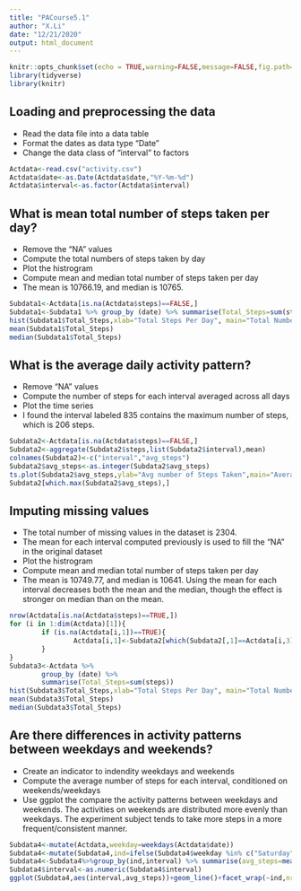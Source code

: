 ```yaml
---
title: "PACourse5.1"
author: "X.Li"
date: "12/21/2020"
output: html_document
---
```


```r
knitr::opts_chunk$set(echo = TRUE,warning=FALSE,message=FALSE,fig.path='Figures/')
library(tidyverse)
library(knitr)

```

## Loading and preprocessing the data
- Read the data file into a data table
- Format the dates as data type "Date" 
- Change the data class of "interval" to factors
```r
Actdata<-read.csv("activity.csv")
Actdata$date<-as.Date(Actdata$date,"%Y-%m-%d")
Actdata$interval<-as.factor(Actdata$interval)
```

## What is mean total number of steps taken per day?
- Remove the "NA" values
- Compute the total numbers of steps taken by day 
- Plot the histrogram
- Compute mean and median total number of steps taken per day
- The mean is 10766.19, and median is 10765.
```r
Subdata1<-Actdata[is.na(Actdata$steps)==FALSE,]
Subdata1<-Subdata1 %>% group_by (date) %>% summarise(Total_Steps=sum(steps))
hist(Subdata1$Total_Steps,xlab="Total Steps Per Day", main="Total Number of Steps Taken Each Day")
mean(Subdata1$Total_Steps)
median(Subdata1$Total_Steps)
```

## What is the average daily activity pattern?
- Remove "NA" values
- Compute the number of steps for each interval averaged across all days
- Plot the time series 
- I found the interval labeled 835 contains the maximum number of steps, which is 206 steps. 
```r
Subdata2<-Actdata[is.na(Actdata$steps)==FALSE,]
Subdata2<-aggregate(Subdata2$steps,list(Subdata2$interval),mean)
colnames(Subdata2)<-c("interval","avg_steps")
Subdata2$avg_steps<-as.integer(Subdata2$avg_steps)
ts.plot(Subdata2$avg_steps,ylab="Avg number of Steps Taken",main="Average Daily Activity Pattern")
Subdata2[which.max(Subdata2$avg_steps),]
```

## Imputing missing values
- The total number of missing values in the dataset is 2304.
- The mean for each interval computed previously is used to fill the "NA" in the original dataset
- Plot the histrogram
- Compute mean and median total number of steps taken per day
- The mean is 10749.77, and median is 10641. Using the mean for each interval decreases both the mean and the median, though the effect is stronger on median than on the mean. 
```r
nrow(Actdata[is.na(Actdata$steps)==TRUE,])
for (i in 1:dim(Actdata)[1]){
        if (is.na(Actdata[i,1])==TRUE){
                Actdata[i,1]<-Subdata2[which(Subdata2[,1]==Actdata[i,3]),2]
        }
}
Subdata3<-Actdata %>% 
        group_by (date) %>% 
        summarise(Total_Steps=sum(steps))
hist(Subdata3$Total_Steps,xlab="Total Steps Per Day", main="Total Number of Steps Taken Each Day")
mean(Subdata3$Total_Steps)
median(Subdata3$Total_Steps)
```

## Are there differences in activity patterns between weekdays and weekends?
- Create an indicator to indendity weekdays and weekends
- Compute the average number of steps for each interval, conditioned on weekends/weekdays
- Use ggplot the compare the activity patterns between weekdays and weekends. The activities on weekends are distributed more evenly than weekdays. The experiment subject tends to take more steps in a more frequent/consistent manner.
```r
Subdata4<-mutate(Actdata,weekday=weekdays(Actdata$date))
Subdata4<-mutate(Subdata4,ind=ifelse(Subdata4$weekday %in% c("Saturday","Sunday"),"weekend","weekday"))
Subdata4<-Subdata4%>%group_by(ind,interval) %>% summarise(avg_steps=mean(steps))
Subdata4$interval<-as.numeric(Subdata4$interval)
ggplot(Subdata4,aes(interval,avg_steps))+geom_line()+facet_wrap(~ind,nrow=2,ncol=1)+ylab("Number of steps")
```


